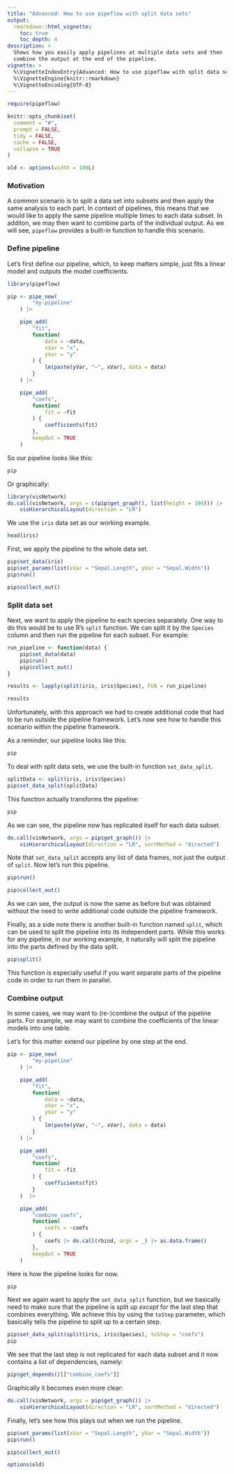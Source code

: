 ```yaml
---
title: "Advanced: How to use pipeflow with split data sets"
output:
  rmarkdown::html_vignette:
    toc: true
    toc_depth: 4
description: >
  Shows how you easily apply pipelines at multiple data sets and then
  combine the output at the end of the pipeline.
vignette: >
  %\VignetteIndexEntry{Advanced: How to use pipeflow with split data sets}
  %\VignetteEngine{knitr::rmarkdown}
  %\VignetteEncoding{UTF-8}
---
```


```r
require(pipeflow)

knitr::opts_chunk$set(
  comment = "#",
  prompt = FALSE,
  tidy = FALSE,
  cache = FALSE,
  collapse = TRUE
)

old <- options(width = 100L)
```

### Motivation

A common scenario is to split a data set into subsets and then apply the same
analysis to each part. In context of pipelines, this means that we would like
to apply the same pipeline multiple times to each data subset. In additon,
we may then want to combine parts of the individual output. As we will see,
`pipeflow` provides a built-in function to handle this scenario.


### Define pipeline

Let's first define our pipeline, which, to keep matters simple, just
fits a linear model and outputs the model coefficients.

```r
library(pipeflow)

pip <- pipe_new(
        "my-pipeline"
    ) |>

    pipe_add(
        "fit",
        function(
            data = ~data,
            xVar = "x",
            yVar = "y"
        ) {
            lm(paste(yVar, "~", xVar), data = data)
        }
    ) |>

    pipe_add(
        "coefs",
        function(
            fit = ~fit
        ) {
            coefficients(fit)
        },
        keepOut = TRUE
    )
```

So our pipeline looks like this:

```r
pip
```

Or graphically:

```r
library(visNetwork)
do.call(visNetwork, args = c(pip$get_graph(), list(height = 100))) |>
    visHierarchicalLayout(direction = "LR")
```


We use the `iris` data set as our working example.

```r
head(iris)
```

First, we apply the pipeline to the whole data set.

```r
pip$set_data(iris)
pip$set_params(list(xVar = "Sepal.Length", yVar = "Sepal.Width"))
pip$run()
```


```r
pip$collect_out()
```


### Split data set

Next, we want to apply the pipeline to each species separately.
One way to do this would be to use R's `split` function.
We can split it by the `Species` column and then run the pipeline
for each subset. For example:

```r
run_pipeline <- function(data) {
    pip$set_data(data)
    pip$run()
    pip$collect_out()
}

results <- lapply(split(iris, iris$Species), FUN = run_pipeline)
```

```r
results
```

Unfortunately, with this approach we had to create additional code
that had to be run outside the pipeline framework.
Let's now see how to handle this scenario within the pipeline framework.

As a reminder, our pipeline looks like this:

```r
pip
```

To deal with split data sets, we use the built-in function `set_data_split`.

```r
splitData <- split(iris, iris$Species)
pip$set_data_split(splitData)
```

This function actually transforms the pipeline:

```r
pip
```

As we can see, the pipeline now has replicated itself for each data subset.

```r
do.call(visNetwork, args = pip$get_graph()) |>
    visHierarchicalLayout(direction = "LR", sortMethod = "directed")
```

Note that `set_data_split` accepts any list of data frames, not just the output of `split`.
Now let's run this pipeline.

```r
pip$run()
```

```r
pip$collect_out()
```

As we can see, the output is now the same as before but was obtained without the need
to write additional code outside the pipeline framework.

Finally, as a side note there is another built-in function named `split`, which can be
used to split the pipeline into its independent parts. While this works for any pipeline,
in our working example, it naturally will split the pipeline into the parts
defined by the data split.

```r
pip$split()
```

This function is especially useful if you want separate parts of the pipeline code in
order to run them in parallel.


### Combine output

In some cases, we may want to (re-)combine the output of the pipeline parts.
For example, we may want to combine the coefficients of the linear models
into one table.

Let's for this matter extend our pipeline by one step at the end.

```r
pip <- pipe_new(
        "my-pipeline"
    ) |>

    pipe_add(
        "fit",
        function(
            data = ~data,
            xVar = "x",
            yVar = "y"
        ) {
            lm(paste(yVar, "~", xVar), data = data)
        }
    ) |>

    pipe_add(
        "coefs",
        function(
            fit = ~fit
        ) {
            coefficients(fit)
        }
    )  |>

    pipe_add(
        "combine_coefs",
        function(
            coefs = ~coefs
        ) {
            coefs |> do.call(rbind, args = _) |> as.data.frame()
        },
        keepOut = TRUE
    )
```

Here is how the pipeline looks for now.

```r
pip
```

Next we again want to apply the `set_data_split` function, but we basically need to
make sure that the pipeline is split up *except* for the last step that combines
everything. We achieve this by using the `toStep` parameter, which basically tells
the pipeline to split up to a certain step.

```r
pip$set_data_split(split(iris, iris$Species), toStep = "coefs")
pip
```

We see that the last step is not replicated for each data subset and it now contains
a list of dependencies, namely:

```r
pip$get_depends()[["combine_coefs"]]
```

Graphically it becomes even more clear:

```r
do.call(visNetwork, args = pip$get_graph()) |>
    visHierarchicalLayout(direction = "LR", sortMethod = "directed")
```

Finally, let's see how this plays out when we run the pipeline.

```r
pip$set_params(list(xVar = "Sepal.Length", yVar = "Sepal.Width"))
pip$run()
```

```r
pip$collect_out()
```

```r
options(old)
```
